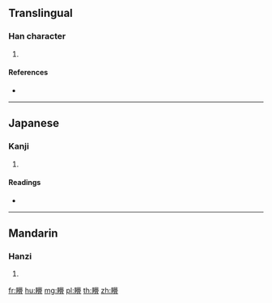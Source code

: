 {{character info/new}}
==Translingual==

===Han character===
{{Han char|rn=109|rad=目|as=16|sn=21|four=|canj=BUTWU}}

# {{defn|Han|sort=目16}}

====References====
* {{Han ref|kx=0820.340|dkj=23812|dj=1232.250|hdz=42521.110|uh=77D2|ud=30674}}

----

==Japanese==

===Kanji===
{{ja-kanji|grade=|rs=目16}}

# {{defn|lang=ja|sort=目16}}

====Readings====
* {{ja-readings|on=[[ぼう]] (bō), [[む]] (mu), [[もう]] (mō)|kun=[[くらい]] (kurai)|nanori=}}

----

==Mandarin==

===Hanzi===
{{cmn-hanzi|pin=[[méng]] ([[meng2]])|wg=meng<sup>2</sup>}}

# {{defn|lang=cmn|sort=目16}}

[[fr:矒]]
[[hu:矒]]
[[mg:矒]]
[[pl:矒]]
[[th:矒]]
[[zh:矒]]